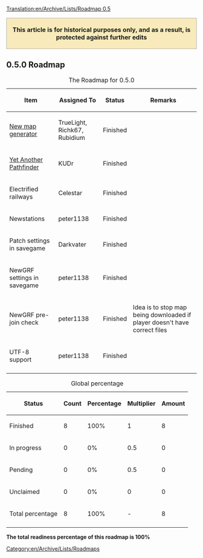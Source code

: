 [[Translation:en/Archive/Lists/Roadmap 0.5]]
{| align="center"
|-
! style="border: 1px solid #aaaaaa; background-color: #F8EABA" | This article is for historical purposes only, and as a result, is protected against further edits
|}

{{en/Archive/Lists/Roadmapheader|
previous=en/Defunct|
current=Roadmap 0.5|
next=en/Archive/Lists/Roadmap 0.6|
}}

== 0.5.0 Roadmap ==

{| border="1"
|+ The Roadmap for 0.5.0
|-
! Item !! Assigned To !! Status !! Remarks
|-
|[[en/Archive/Manual/Terra Genesis Perlin|New map generator]] || TrueLight, Richk67, Rubidium
!class="checked" | Finished || 
|-
|[[en/Archive/Manual/Yet Another Pathfinder|Yet Another Pathfinder]] || KUDr
!class="checked" | Finished || 
|-
|Electrified railways || Celestar
!class="checked" | Finished ||
|-
|Newstations || peter1138
!class="checked" | Finished ||
|-
|Patch settings in savegame || Darkvater
!class="checked" | Finished ||
|-
|NewGRF settings in savegame || peter1138
!class="checked" | Finished ||
|-
|NewGRF pre-join check || peter1138
!class="checked" | Finished || Idea is to stop map being downloaded if player doesn't have correct files
|-
|UTF-8 support || peter1138
!class="checked" | Finished || 
|-
|}


{| border="1"
|+ Global percentage
|-
! Status !! Count !! Percentage !! Multiplier !! Amount
|-
!class="checked" | Finished || 8 || 100% || 1 || 8
|-
!class="wip" | In progress || 0 || 0% || 0.5 || 0
|-
!class="claimed" | Pending || 0 || 0% || 0.5 || 0
|-
!class="unclaimed" | Unclaimed || 0 || 0% || 0 || 0
|-
!class="wip" | Total percentage 
!class="wip" | 8 
!class="wip" | 100% 
!class="wip" | - 
!class="wip" | 8
|-
|}
'''The total readiness percentage of this roadmap is 100%'''

[[Category:en/Archive/Lists/Roadmaps]]